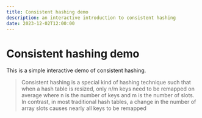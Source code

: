 ```yaml
---
title: Consistent hashing demo
description: an interactive introduction to consistent hashing
date: 2023-12-02T12:00:00
---
```



# Consistent hashing demo

This is a simple interactive demo of consistent hashing.

> Consistent hashing is a special kind of hashing technique such that when a hash table is resized, only n/m keys need to be remapped on average where n is the number of keys and m is the number of slots. In contrast, in most traditional hash tables, a change in the number of array slots causes nearly all keys to be remapped

<FlattenRing />
